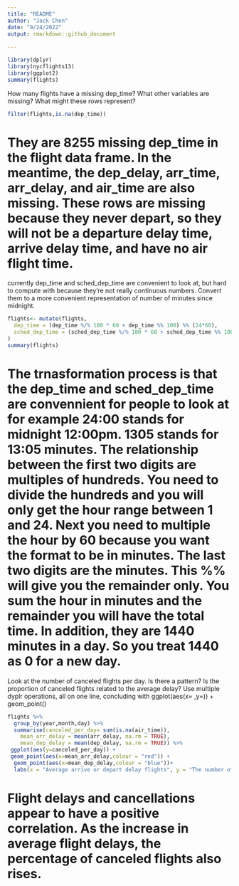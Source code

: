 ```yaml
---
title: "README"
author: "Jack Chen"
date: "9/24/2022"
output: rmarkdown::github_document
  
---
```


```r
library(dplyr)
library(nycflights13)
library(ggplot2)
summary(flights)
```
How many flights have a missing dep_time? What other variables are missing? What might these rows represent?
```r
filter(flights,is.na(dep_time))
```

# They are 8255 missing dep_time in the flight data frame. In the meantime, the dep_delay, arr_time, arr_delay, and air_time are also missing. These rows are missing because they never depart, so they will not be a departure delay time, arrive delay time, and have no air flight time.

currently dep_time and sched_dep_time are convenient to look at, but hard to compute with because they’re not really continuous numbers. Convert them to a more convenient representation of number of minutes since midnight.

```r
flights<- mutate(flights,
  dep_time = (dep_time %/% 100 * 60 + dep_time %% 100) %% (24*60),
  sched_dep_time = (sched_dep_time %/% 100 * 60 + sched_dep_time %% 100) %% (24*60)
)
summary(flights)
```
# The trnasformation process is that the dep_time and sched_dep_time are convennient for people to look at for example 24:00 stands for midnight 12:00pm. 1305 stands for 13:05 minutes. The relationship between the first two digits are multiples of hundreds. You need to divide the hundreds and you will only get the hour range between 1 and 24. Next you need to multiple the hour by 60 because you want the format to be in minutes. The last two digits are the minutes. This %% will give you the remainder only. You sum the hour in minutes and the remainder you will have the total time. In addition, they are 1440 minutes in a day. So you treat 1440 as 0 for a new day. 


Look at the number of canceled flights per day. Is there a pattern? Is the proportion of canceled flights related to the average delay? Use multiple dyplr operations, all on one line, concluding with ggplot(aes(x= ,y=)) + geom_point()

```r
flights %>%
  group_by(year,month,day) %>%
  summarise(canceled_per_day= sum(is.na(air_time)),
    mean_arr_delay = mean(arr_delay, na.rm = TRUE),
    mean_dep_delay = mean(dep_delay, na.rm = TRUE)) %>%
 ggplot(aes(y=canceled_per_day)) + 
 geom_point(aes(x=mean_arr_delay,colour = "red")) + 
  geom_point(aes(x=mean_dep_delay,colour = "blue"))+
  labs(x = "Average arrive or depart delay flights", y = "The number of canceled flight (no air time")
```


# Flight delays and cancellations appear to have a positive correlation. As the increase in average flight delays, the percentage of canceled flights also rises.